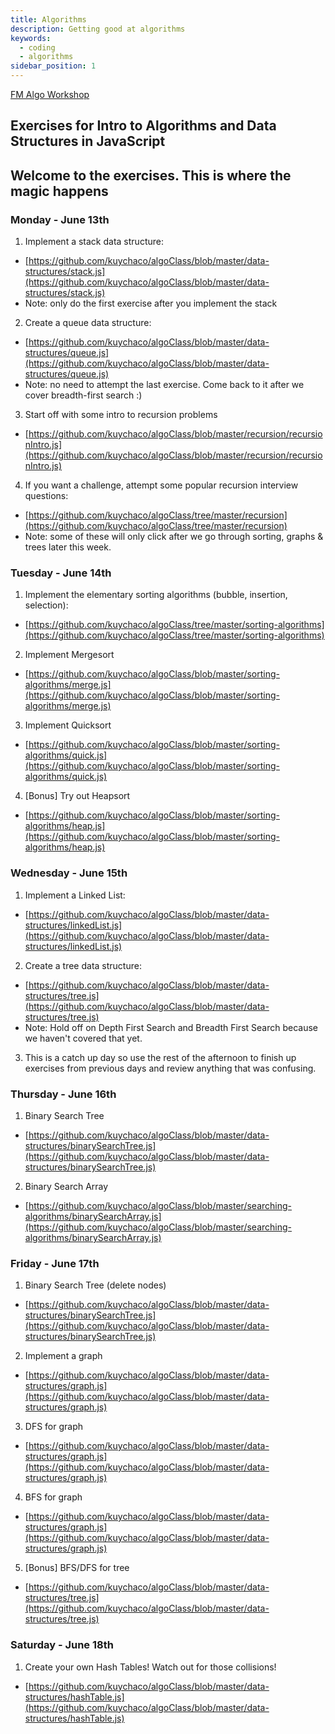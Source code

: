 ```yaml
---
title: Algorithms
description: Getting good at algorithms
keywords:
  - coding
  - algorithms
sidebar_position: 1
---
```


[FM Algo Workshop](https://frontendmasters.com/workshops/algorithms)

## Exercises for Intro to Algorithms and Data Structures in JavaScript

## Welcome to the exercises. This is where the magic happens

### Monday - June 13th

1. Implement a stack data structure:

- [https://github.com/kuychaco/algoClass/blob/master/data-structures/stack.js](https://github.com/kuychaco/algoClass/blob/master/data-structures/stack.js)
- Note: only do the first exercise after you implement the stack

2. Create a queue data structure:

- [https://github.com/kuychaco/algoClass/blob/master/data-structures/queue.js](https://github.com/kuychaco/algoClass/blob/master/data-structures/queue.js)
- Note: no need to attempt the last exercise. Come back to it after we cover breadth-first search :)

3. Start off with some intro to recursion problems

- [https://github.com/kuychaco/algoClass/blob/master/recursion/recursionIntro.js](https://github.com/kuychaco/algoClass/blob/master/recursion/recursionIntro.js)

4. If you want a challenge, attempt some popular recursion interview questions:

- [https://github.com/kuychaco/algoClass/tree/master/recursion](https://github.com/kuychaco/algoClass/tree/master/recursion)
- Note: some of these will only click after we go through sorting, graphs & trees later this week.

### Tuesday - June 14th

1. Implement the elementary sorting algorithms (bubble, insertion, selection):

- [https://github.com/kuychaco/algoClass/tree/master/sorting-algorithms](https://github.com/kuychaco/algoClass/tree/master/sorting-algorithms)

2. Implement Mergesort

- [https://github.com/kuychaco/algoClass/blob/master/sorting-algorithms/merge.js](https://github.com/kuychaco/algoClass/blob/master/sorting-algorithms/merge.js)

3. Implement Quicksort

- [https://github.com/kuychaco/algoClass/blob/master/sorting-algorithms/quick.js](https://github.com/kuychaco/algoClass/blob/master/sorting-algorithms/quick.js)

4. [Bonus] Try out Heapsort

- [https://github.com/kuychaco/algoClass/blob/master/sorting-algorithms/heap.js](https://github.com/kuychaco/algoClass/blob/master/sorting-algorithms/heap.js)

### Wednesday - June 15th

1. Implement a Linked List:

- [https://github.com/kuychaco/algoClass/blob/master/data-structures/linkedList.js](https://github.com/kuychaco/algoClass/blob/master/data-structures/linkedList.js)

2. Create a tree data structure:

- [https://github.com/kuychaco/algoClass/blob/master/data-structures/tree.js](https://github.com/kuychaco/algoClass/blob/master/data-structures/tree.js)
- Note: Hold off on Depth First Search and Breadth First Search because we haven't covered that yet.

3. This is a catch up day so use the rest of the afternoon to finish up exercises from previous days and review anything that was confusing.

### Thursday - June 16th

1. Binary Search Tree

- [https://github.com/kuychaco/algoClass/blob/master/data-structures/binarySearchTree.js](https://github.com/kuychaco/algoClass/blob/master/data-structures/binarySearchTree.js)

2. Binary Search Array

- [https://github.com/kuychaco/algoClass/blob/master/searching-algorithms/binarySearchArray.js](https://github.com/kuychaco/algoClass/blob/master/searching-algorithms/binarySearchArray.js)

### Friday - June 17th

1. Binary Search Tree (delete nodes)

- [https://github.com/kuychaco/algoClass/blob/master/data-structures/binarySearchTree.js](https://github.com/kuychaco/algoClass/blob/master/data-structures/binarySearchTree.js)

2. Implement a graph

- [https://github.com/kuychaco/algoClass/blob/master/data-structures/graph.js](https://github.com/kuychaco/algoClass/blob/master/data-structures/graph.js)

3. DFS for graph

- [https://github.com/kuychaco/algoClass/blob/master/data-structures/graph.js](https://github.com/kuychaco/algoClass/blob/master/data-structures/graph.js)

4. BFS for graph

- [https://github.com/kuychaco/algoClass/blob/master/data-structures/graph.js](https://github.com/kuychaco/algoClass/blob/master/data-structures/graph.js)

5. [Bonus] BFS/DFS for tree

- [https://github.com/kuychaco/algoClass/blob/master/data-structures/tree.js](https://github.com/kuychaco/algoClass/blob/master/data-structures/tree.js)

### Saturday - June 18th

1. Create your own Hash Tables! Watch out for those collisions!

- [https://github.com/kuychaco/algoClass/blob/master/data-structures/hashTable.js](https://github.com/kuychaco/algoClass/blob/master/data-structures/hashTable.js)
